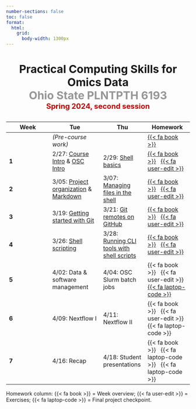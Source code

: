 ```yaml
---
number-sections: false
toc: false
format:
  html:
    grid:
      body-width: 1300px
---
```


<h3 align="center" style="font-size:30px">

Practical Computing Skills for Omics Data <br> [Ohio State PLNTPTH 6193<br>]{style="color:#969696"}
[Spring 2024, second session]{style="color:#bb0000; font-size:20px"}

</h3>

| Week  | Tue                                                                                               | Thu                                                          | Homework                                                                                   |
|------------------------|----------------------------|------------------------|-------------------------|
|       | *(Pre-course work)*                                                                               |                                                              | [{{< fa book >}}](/week0/overview.qmd)                                                     |
| **1** | 2/27: [Course Intro](week1/w1_course-intro.qmd) & [OSC Intro](week1/w1_osc.qmd)                   | 2/29: [Shell basics](week1/w1_shell.qmd)                     | [{{< fa book >}}](/week1/w1_overview.qmd)   [{{< fa user-edit >}}](week1/w1_exercises.qmd) |
| **2** | 3/05: [Project organization](week2/w2_project-org.qmd) & [Markdown](week2/w2_vscode-markdown.qmd) | 3/07: [Managing files in the shell](week2/w2_shellfiles.qmd) | [{{< fa book >}}](week2/w2_overview.qmd)   [{{< fa user-edit >}}](week2/w2_exercises.qmd)  |
| **3** | 3/19: [Getting started with Git](week3/w3_git1.qmd)                                                           | 3/21: [Git remotes on  GitHub](week3/w3_git2.qmd) | [{{< fa book >}}](week3/w3_overview.qmd)   [{{< fa user-edit >}}](week3/w3_exercises.qmd)  |
| **4** | 3/26: [Shell scripting](week4/w4_1_scripts.qmd)                                                                            | 3/28: [Running CLI tools with shell scripts](week4/w4_2_cli-tools.qmd)                         | [{{< fa book >}}](week4/w4_overview.qmd)   [{{< fa user-edit >}}](week4/w4_exercises.qmd)                                                     |
| **5** | 4/02: Data & software management                                                                  | 4/04: OSC Slurm batch jobs                                   | {{< fa book >}}   {{< fa user-edit >}}   [{{< fa laptop-code >}}](finalproj/proposal.qmd)                                                     |
| **6** | 4/09: Nextflow I                                                                                  | 4/11: Nextflow II                                            | {{< fa book >}}   {{< fa user-edit >}}   {{< fa laptop-code >}}                                                    |
| **7** | 4/16: Recap                                                                                       | 4/18: Student presentations                                  | {{< fa book >}}   {{< fa laptop-code >}}   {{< fa laptop-code >}}                                                                           |

::: legend2
Homework column: {{< fa book >}} = Week overview; {{< fa user-edit >}} = Exercises; {{< fa laptop-code >}} = Final project checkpoint.
:::
